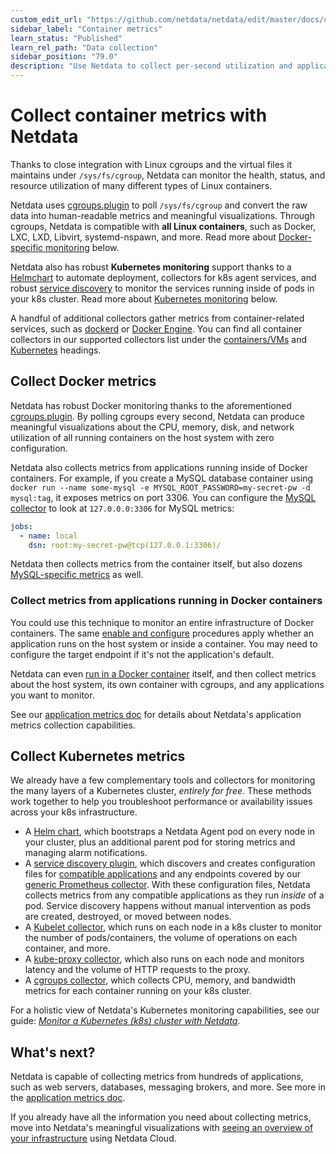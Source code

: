 ```yaml
---
custom_edit_url: "https://github.com/netdata/netdata/edit/master/docs/collect/container-metrics.md"
sidebar_label: "Container metrics"
learn_status: "Published"
learn_rel_path: "Data collection"
sidebar_position: "79.0"
description: "Use Netdata to collect per-second utilization and application-level metrics from Linux/Docker containers and Kubernetes clusters."
---
```



# Collect container metrics with Netdata

Thanks to close integration with Linux cgroups and the virtual files it maintains under `/sys/fs/cgroup`, Netdata can
monitor the health, status, and resource utilization of many different types of Linux containers.

Netdata uses [cgroups.plugin](/docs/data-collection/monitor-anything/Virtualized%20Environments/Containers-and-VMs-cgroups) to poll `/sys/fs/cgroup` and convert the raw data
into human-readable metrics and meaningful visualizations. Through cgroups, Netdata is compatible with **all Linux
containers**, such as Docker, LXC, LXD, Libvirt, systemd-nspawn, and more. Read more about [Docker-specific
monitoring](#collect-docker-metrics) below.

Netdata also has robust **Kubernetes monitoring** support thanks to a
[Helmchart](/docs/installation/install-on-specific-environments/kubernetes) to automate deployment, collectors for k8s agent services, and
robust [service discovery](https://github.com/netdata/agent-service-discovery/#service-discovery) to monitor the
services running inside of pods in your k8s cluster. Read more about [Kubernetes
monitoring](#collect-kubernetes-metrics) below.

A handful of additional collectors gather metrics from container-related services, such as
[dockerd](/docs/data-collection/monitor-anything/Virtualized%20Environments/Docker) or [Docker
Engine](/docs/data-collection/monitor-anything/Virtualized%20Environments/Docker-Engine). You can find all
container collectors in our supported collectors list under the
[containers/VMs](/docs/data-collection/monitor-anything#containers-and-vms) and
[Kubernetes](/docs/data-collection/monitor-anything#containers-and-vms) headings.

## Collect Docker metrics

Netdata has robust Docker monitoring thanks to the aforementioned
[cgroups.plugin](/docs/data-collection/monitor-anything/Virtualized%20Environments/Containers-and-VMs-cgroups). By polling cgroups every second, Netdata can produce meaningful
visualizations about the CPU, memory, disk, and network utilization of all running containers on the host system with
zero configuration.

Netdata also collects metrics from applications running inside of Docker containers. For example, if you create a MySQL
database container using `docker run --name some-mysql -e MYSQL_ROOT_PASSWORD=my-secret-pw -d mysql:tag`, it exposes
metrics on port 3306. You can configure the [MySQL
collector](/docs/data-collection/monitor-anything/Databases/MySQL) to look at `127.0.0.0:3306` for
MySQL metrics:

```yml
jobs:
  - name: local
    dsn: root:my-secret-pw@tcp(127.0.0.1:3306)/
```

Netdata then collects metrics from the container itself, but also dozens [MySQL-specific
metrics](/docs/data-collection/monitor-anything/Databases/MySQL#charts) as well.

### Collect metrics from applications running in Docker containers

You could use this technique to monitor an entire infrastructure of Docker containers. The same [enable and configure](/docs/data-collection/collectors-configuration) procedures apply whether an application runs on the host system or inside
a container. You may need to configure the target endpoint if it's not the application's default.

Netdata can even [run in a Docker container](/docs/installation/installation-methods/docker) itself, and then collect metrics about the
host system, its own container with cgroups, and any applications you want to monitor.

See our [application metrics doc](/docs/data-collection/application-metrics) for details about Netdata's application metrics
collection capabilities.

## Collect Kubernetes metrics

We already have a few complementary tools and collectors for monitoring the many layers of a Kubernetes cluster,
_entirely for free_. These methods work together to help you troubleshoot performance or availability issues across
your k8s infrastructure.

-   A [Helm chart](https://github.com/netdata/helmchart), which bootstraps a Netdata Agent pod on every node in your
    cluster, plus an additional parent pod for storing metrics and managing alarm notifications.
-   A [service discovery plugin](https://github.com/netdata/agent-service-discovery), which discovers and creates
    configuration files for [compatible
    applications](https://github.com/netdata/helmchart#service-discovery-and-supported-services) and any endpoints
    covered by our [generic Prometheus
    collector](/docs/data-collection/monitor-anything/Any%20Application%20-%20Generic%20Collectors/Prometheus-endpoints). With these
    configuration files, Netdata collects metrics from any compatible applications as they run _inside_ of a pod.
    Service discovery happens without manual intervention as pods are created, destroyed, or moved between nodes. 
-   A [Kubelet collector](/docs/data-collection/monitor-anything/Virtualized%20Environments/Kubelet), which runs
    on each node in a k8s cluster to monitor the number of pods/containers, the volume of operations on each container,
    and more.
-   A [kube-proxy collector](/docs/data-collection/monitor-anything/Virtualized%20Environments/Kube-proxy), which
    also runs on each node and monitors latency and the volume of HTTP requests to the proxy.
-   A [cgroups collector](/docs/data-collection/monitor-anything/Virtualized%20Environments/Containers-and-VMs-cgroups), which collects CPU, memory, and bandwidth metrics for
    each container running on your k8s cluster.

For a holistic view of Netdata's Kubernetes monitoring capabilities, see our guide: [_Monitor a Kubernetes (k8s) cluster
with Netdata_](/docs/miscellaneous/kubernetes-monitoring-with-netdata-overview-and-visualizations).

## What's next?

Netdata is capable of collecting metrics from hundreds of applications, such as web servers, databases, messaging
brokers, and more. See more in the [application metrics doc](/docs/data-collection/application-metrics).

If you already have all the information you need about collecting metrics, move into Netdata's meaningful visualizations
with [seeing an overview of your infrastructure](/docs/miscellaneous/infrastructure-overview) using Netdata Cloud.


